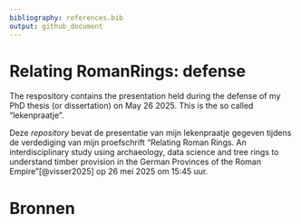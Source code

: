```yaml
---
bibliography: references.bib
output: github_document
---
```


# Relating RomanRings: defense

The respository contains the presentation held during the defense of my PhD thesis (or dissertation) on May 26 2025. This is the so called "lekenpraatje".

Deze *repository* bevat de presentatie van mijn lekenpraatje gegeven tijdens de verdediging van mijn proefschrift "Relating Roman Rings. An interdisciplinary study using archaeology, data science and tree rings to understand timber provision in the German Provinces of the Roman Empire"[@visser2025] op 26 mei 2025 om 15:45 uur.

# Bronnen
